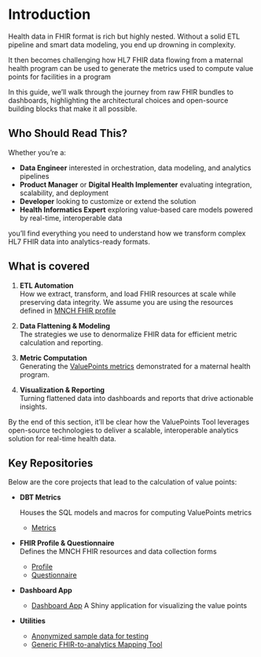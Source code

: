# Introduction

Health data in FHIR format is rich but highly nested. Without a solid ETL pipeline and smart data modeling, you end up drowning in complexity.

It then becomes challenging how HL7 FHIR data flowing from a maternal health program can be used to generate the metrics used to compute value points for facilities in a program

In this guide, we’ll walk through the journey from raw FHIR bundles to dashboards, highlighting the architectural choices and open-source building blocks that make it all possible.

## Who Should Read This?

Whether you’re a:

- **Data Engineer** interested in orchestration, data modeling, and analytics pipelines  
- **Product Manager** or **Digital Health Implementer** evaluating integration, scalability, and deployment  
- **Developer** looking to customize or extend the solution  
- **Health Informatics Expert** exploring value-based care models powered by real-time, interoperable data  

you’ll find everything you need to understand how we transform complex HL7 FHIR data into analytics-ready formats.

## What is covered

1. **ETL Automation**  
   How we extract, transform, and load FHIR resources at scale while preserving data integrity. We assume you are using the resources defined in [MNCH FHIR profile](https://github.com/PharmAccess/MamaToTo-FHIR-IG)

2. **Data Flattening & Modeling**  
   The strategies we use to denormalize FHIR data for efficient metric calculation and reporting.

3. **Metric Computation**  
   Generating the [ValuePoints metrics](../dak/metrics.qmd) demonstrated for a maternal health program.

4. **Visualization & Reporting**  
   Turning flattened data into dashboards and reports that drive actionable insights.  

By the end of this section, it'll be clear how the ValuePoints Tool leverages open-source technologies to deliver a scalable, interoperable analytics solution for real-time health data.  

## Key Repositories

Below are the core projects that lead to the calculation of value points:

- **DBT Metrics**

  Houses the SQL models and macros for computing ValuePoints metrics
  - [Metrics](https://github.com/PharmAccess/open-mnch-dbt-analytics)
  
- **FHIR Profile & Questionnaire**  
  Defines the MNCH FHIR resources and data collection forms  
  - [Profile](https://github.com/PharmAccess/MamaToTo-FHIR-IG)  
  - [Questionnaire](https://github.com/PharmAccess/mamatoto/tree/main)

- **Dashboard App** 
  - [Dashboard App](https://github.com/PharmAccess/hdc-inspire-clinics-kisumu-app)
    A Shiny application for visualizing the value points

- **Utilities** 
  - [Anonymized sample data for testing](https://github.com/PharmAccess/hdc-furahi)
  - [Generic FHIR-to-analytics Mapping Tool](https://github.com/PharmAccess/FHIRPathMappingLanguage)
